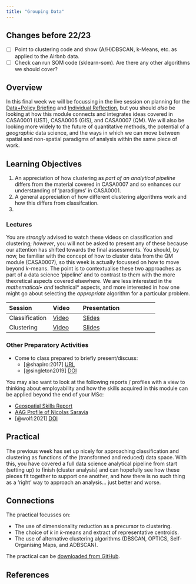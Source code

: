 ```yaml
---
title: "Grouping Data"
---
```


:::{.callout-warning}
## Changes before 22/23
- [ ] Point to clustering code and show (A/H)DBSCAN, k-Means, etc. as applied to the Airbnb data. 
- [ ] Check can run SOM code (sklearn-som). Are there any other algorithms we should cover?
:::

## Overview

In this final week we will be focussing in the live session on planning for the [Data+Policy Briefing](../assessments/briefing.qmd) and [Individual Reflection](../assessments/individual.qmd), but you should *also* be looking at how this module connects and integrates ideas covered in CASA0001 (UST), CASA0005 (GIS), and CASA0007 (QM). We will also be looking more widely to the future of quantitative methods, the potential of a *geographic* data science, and the ways in which we can move between spatial and non-spatial paradigms of analysis within the same piece of work.

::: {.callout-important}
## Learning Objectives

1. An appreciation of how clustering as *part of an analytical pipeline* differs from the material covered in CASA0007 and so enhances our understanding of 'paradigms' in CASA0001.
2. A general appreciation of how different clustering algorithms work and how this differs from classifcation.
3. 
:::

### Lectures

You are *strongly* advised to watch these videos on classification and clustering; *however*, you will not be asked to present any of these because our attention has shifted towards the final assessments. You should, by now, be familiar with the concept of how to cluster data from the QM module (CASA0007), so this week is actually focussed on how to move beyond *k*-means. The point is to contextualise these two approaches as part of a data science 'pipeline' and to contrast to them with the more theoretical aspects covered elsewhere. We are less interested in the *mathematical• and *technical* aspects, and more interested in how one might go about selecting the *appropriate* algorithm for a particular problem.

| Session | Video | Presentation | 
| :------ | :---- | :----------- | 
| Classification | [Video]({{< var vids.classification >}}) | [Slides](../lectures/10.1-Classification.qmd) | 
| Clustering | [Video]({{< var vids.clustering >}}) | [Slides](../lectures/10.2-Clustering.qmd) | 

### Other Preparatory Activities

- Come to class prepared to briefly present/discuss:
  - [@shapiro:2017] [URL](https://medium.com/topos-ai/rethinking-distance-in-new-york-city-d17212d24919)
  - [@singleton2019] [DOI](https://doi.org/10.1111/gean.12194)

You may also want to look at the following reports / profiles with a view to thinking about employability and how the skills acquired in this module can be applied beyond the end of your MSc:

- [Geospatial Skills Report](https://www.gov.uk/government/publications/demand-for-geospatial-skills-report-for-the-geospatial-commission)
- [AAG Profile of Nicolas Saravia](https://www.aag.org/profile/nicolas-saravia/)
- [@wolf:2021] [DOI](https://doi.org/10.1177%2F0309132520924722)

## Practical

The previous week has set up nicely for approaching classification and clustering as functions of the (transformed and reduced) data space. With this, you have covered a full data science analytical pipeline from start (setting up) to finish (cluster analysis) and can hopefully see how these pieces fit together to support one another, and how there is no such thing as a 'right' way to approach an analysis... just better and worse.

::: {.callout-tip}
## Connections

The practical focusses on:

- The use of dimensionality reduction as a precursor to clustering.
- The choice of *k* in *k*-means and extract of representative centroids.
- The use of alternative clustering algorithms (DBSCAN, OPTICS, Self-Organising Maps, and ADBSCAN).
:::

The practical can be [downloaded from GitHub]({{< var module.raw >}}practicals/Practical-10-Grouping_Data.ipynb).

## References 
